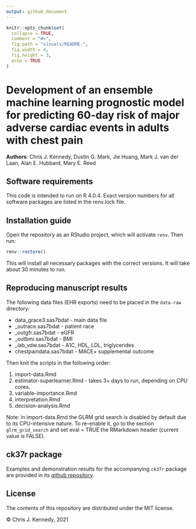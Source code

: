 ```yaml
---
output: github_document
---
```


<!-- README.md is generated from README.Rmd. Please edit that file -->

```r
knitr::opts_chunk$set(
  collapse = TRUE,
  comment = "#>",
  fig.path = "visuals/README-",
  fig.width = 4,
  fig.height = 3,
  echo = TRUE
)
```

# Development of an ensemble machine learning prognostic model for predicting 60-day risk of major adverse cardiac events in adults with chest pain

**Authors**: Chris J. Kennedy, Dustin G. Mark, Jie Huang, Mark J. van der Laan, Alan E. Hubbard, Mary E. Reed

## Software requirements

This code is intended to run on R 4.0.4. Exact version numbers for all software packages are listed in the renv.lock file.

## Installation guide

Open the repository as an RStudio project, which will activate `renv`. Then run:

```r
renv::restore()
```

This will install all necessary packages with the correct versions. It will take about 30 minutes to run.

## Reproducing manuscript results

The following data files (EHR exports) need to be placed in the `data-raw` directory:

* data_grace3.sas7bdat - main data file
* _outrace.sas7bdat - patient race
* _outgfr.sas7bdat - eGFR
* _outbmi.sas7bdat - BMI
* _lab_vdw.sas7bdat - A1C, HDL, LDL, triglycerides
* chestpaindata.sas7bdat - MACE+ supplemental outcome

Then knit the scripts in the following order:

1. import-data.Rmd
2. estimator-superlearner.Rmd - takes 3+ days to run, depending on CPU cores.
3. variable-importance.Rmd
4. interpretation.Rmd
5. decision-analysis.Rmd

Note: in import-data.Rmd the GLRM grid search is disabled by default due to its CPU-intensive nature. To re-enable it, go to the section `glrm_grid_search` and set eval = TRUE the RMarkdown header (current value is FALSE).

## ck37r package

Examples and demonstration results for the accompanying `ck37r` package are provided in its [github repository](https://github.com/ck37/ck37r).

## License

The contents of this repository are distributed under the MIT license.

&copy; Chris J. Kennedy, 2021